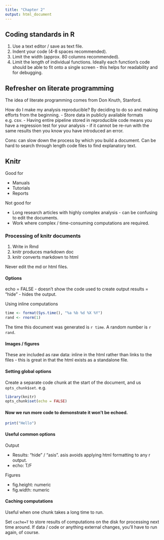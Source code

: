 ```yaml
---
title: "Chapter 2"
output: html_document
---
```



## Coding standards in R

1. Use a text editor / save as text file.
2. Indent your code (4-8 spaces recommended).
3. Limit the width (approx. 80 columns recommended).
4. Limit the length of individual functions. Ideally each function's code should be able to fit onto a single screen - this helps for readability and for debugging.

## Refresher on literate programming

The idea of literate programming comes from Don Knuth, Stanford.

How do I make my analysis reproducible? By deciding to do so and making efforts from the beginning.
- Store data in publicly available formats e.g. csv.
- Having entire pipeline stored in reproducible code means you have a regression test for your analysis - if it cannot be re-run with the same results then you know you have introduced an error.

Cons: can slow down the process by which you build a document. Can be hard to search through length code files to find explanatory text.

## Knitr

Good for

- Manuals
- Tutorials
- Reports

Not good for

- Long research articles with highly complex analysis - can be confusing to edit the documents.
- Work where complex / time-consuming computations are required.

### Processing of knitr documents

1. Write in Rmd
2. knitr produces markdown doc
3. knitr converts markdown to html

Never edit the md or html files.

#### Options

echo = FALSE  - doesn't show the code used to create output
results = "hide" - hides the output.

Using inline computations

```r
time <- format(Sys.time(), "%a %b %d %X %Y")
rand <- rnorm(1)
```

The time this document was generated is `r time`. A random number is `r rand`.

#### Images / figures

These are included as raw data: inline in the html rather than links to the files - this is great in that the html exists as a standalone file.

#### Setting global options

Create a separate code chunk at the start of the document, and us `opts_chunk$set`. e.g.

```r
library(knitr)
opts_chunk$set(echo = FALSE)
```

#### Now we run more code to demonstrate it won't be echoed.
```r
print("Hello")
```

#### Useful common options

Output

- Results: "hide" / "asis". asis avoids applying html formatting to any r output.
- echo: T/F

Figures

- fig.height: numeric
- fig.width: numeric

#### Caching computations

Useful when one chunk takes a long time to run. 

Set `cache=T` to store results of computations on the disk for processing next time around.
If data / code or anything external changes, you'll have to run again, of course.